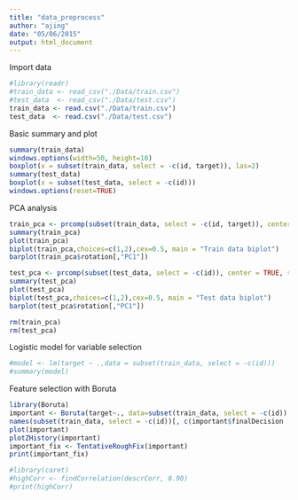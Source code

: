 ```yaml
---
title: "data_preprocess"
author: "ajing"
date: "05/06/2015"
output: html_document
---
```


Import data
```r
#library(readr)
#train_data <- read_csv("./Data/train.csv")
#test_data  <- read_csv("./Data/test.csv")
train_data <- read.csv("./Data/train.csv")
test_data  <- read.csv("./Data/test.csv")
```

Basic summary and plot
```r
summary(train_data)
windows.options(width=50, height=10)
boxplot(x = subset(train_data, select = -c(id, target)), las=2)
summary(test_data)
boxplot(x = subset(test_data, select = -c(id)))
windows.options(reset=TRUE)
```

PCA analysis
```r
train_pca <- prcomp(subset(train_data, select = -c(id, target)), center = TRUE, scale = TRUE) 
summary(train_pca)
plot(train_pca)
biplot(train_pca,choices=c(1,2),cex=0.5, main = "Train data biplot")
barplot(train_pca$rotation[,"PC1"])

test_pca <- prcomp(subset(test_data, select = -c(id)), center = TRUE, scale = TRUE) 
summary(test_pca)
plot(test_pca)
biplot(test_pca,choices=c(1,2),cex=0.5, main = "Test data biplot")
barplot(test_pca$rotation[,"PC1"])

rm(train_pca)
rm(test_pca)
```

Logistic model for variable selection
```r
#model <- lm(target ~ .,data = subset(train_data, select = -c(id)))
#summary(model)
```


Feature selection with Boruta
```r
library(Boruta)
important <- Boruta(target~., data=subset(train_data, select = -c(id)),  doTrace = 2, ntree = 300)
names(subset(train_data, select = -c(id))[, c(important$finalDecision != "Rejected", T)])
plot(important)
plotZHistory(important)
important_fix <- TentativeRoughFix(important)
print(important_fix)
```


```r
#library(caret)
#highCorr <- findCorrelation(descrCorr, 0.90)
#print(highCorr)
```

